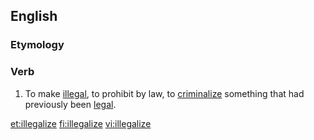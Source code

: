 ==English==

===Etymology===
{{suffix|illegal|ize}}

===Verb===
{{en-verb|illegalizes|illegalizing|illegalized}}

# {{nonstandard}} To make [[illegal]], to prohibit by law, to [[criminalize]] something that had previously been [[legal]].

[[et:illegalize]]
[[fi:illegalize]]
[[vi:illegalize]]